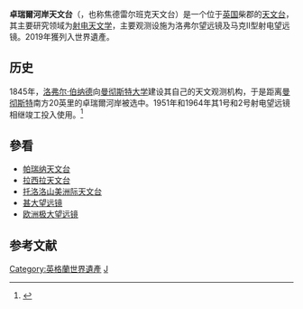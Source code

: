 {{noteTA|G1=地名}}
{{Infobox Observatory}}
{{Infobox UNESCO World Heritage Site 
  | WHS           = 卓瑞爾河岸天文台
  | image         = 
  | image_upright = 
  | caption       = 
  | location      = {{UK}}
  | criteria      = {{UNESCO WHS type|(i), (ii), (iv), (vi)}}(i), (ii), (iv), (vi)
  | ID            = 1594
  | coordinates   = 
  | year          = 2019
  | area          = {{convert|17.38|ha|acre|abbr=on}}
  | buffer_zone   = {{convert|18,569.22|ha|acre|abbr=on}}
  | locmapin      = 
  | map_caption   = 
  }}

'''卓瑞爾河岸天文台'''（{{lang-en|Jodrell Bank Observatory}}，也称焦德雷尔班克天文台）是一个位于[[英国|英国]]柴郡的[[天文台|天文台]]，其主要研究领域为[[射电天文学|射电天文学]]，主要观测设施为洛弗尔望远镜及马克II型射电望远镜。2019年獲列入世界遺產。
==历史==
1845年，[[洛弗尔·伯纳德|洛弗尔·伯纳德]]向[[曼彻斯特大学|曼彻斯特大学]]建设其自己的天文观测机构，于是距离[[曼彻斯特|曼彻斯特]]南方20英里的卓瑞爾河岸被选中。1951年和1964年其1号和2号射电望远镜相继竣工投入使用。<ref name="Morison 2009">{{cite web | last=Morison | first=Ian | title=The History of Jodrell Bank - Jodrell Bank Centre for Astrophysics | website=Jodrell Bank Centre for Astrophysics | date=2009-03-28 | url=http://www.jb.man.ac.uk/history/ | archive-url=https://web.archive.org/web/20090328233412/http://www.jb.man.ac.uk/history/ | archive-date=2009-03-28 | url-status=yes | access-date=2021-08-13 }}</ref>

== 參看 ==
* [[帕瑞纳天文台|帕瑞纳天文台]]
* [[拉西拉天文台|拉西拉天文台]]
* [[托洛洛山美洲际天文台|托洛洛山美洲际天文台]]
* [[甚大望远镜|甚大望远镜]]
* [[欧洲极大望远镜|欧洲极大望远镜]]

==参考文献==
<references />
{{英國世界遺產}}
{{射电天文学}}
[[Category:英格蘭世界遺產|Category:英格蘭世界遺產]]
[[Category:英國天文台|J]]